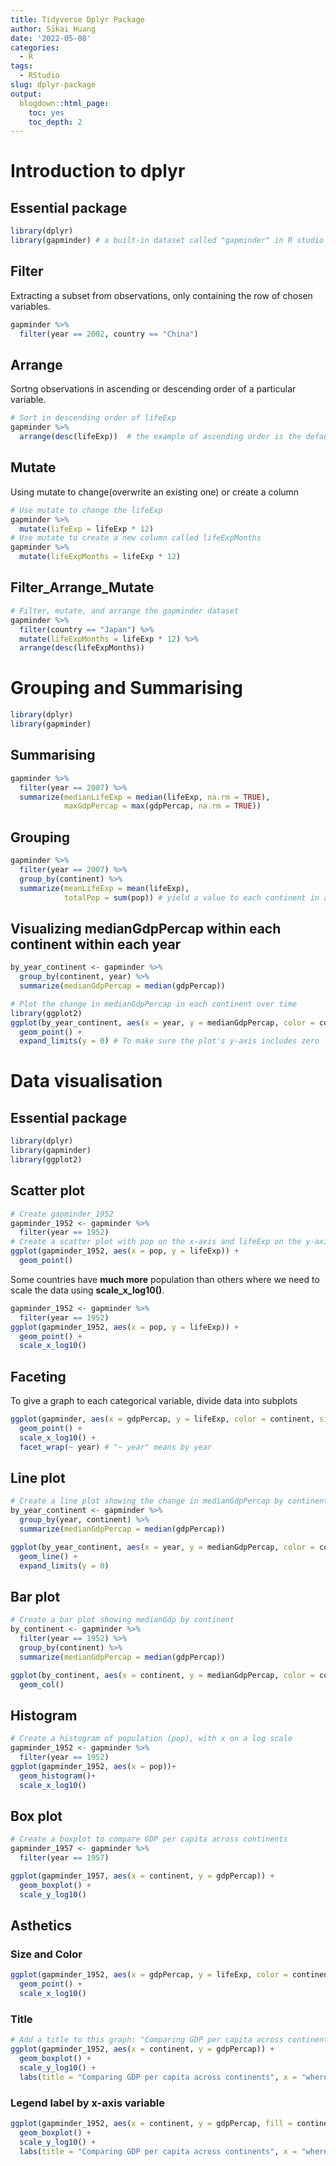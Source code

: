 ```yaml
---
title: Tidyverse Dplyr Package
author: Sikai Huang
date: '2022-05-08'
categories:
  - R
tags:
  - RStudio
slug: dplyr-package
output:
  blogdown::html_page:
    toc: yes
    toc_depth: 2
---
```


# Introduction to dplyr

## Essential package

```r
library(dplyr)
library(gapminder) # a built-in dataset called "gapminder" in R studio
```

## Filter

Extracting a subset from observations, only containing the row of chosen variables.

```r
gapminder %>%
  filter(year == 2002, country == "China") 
```

## Arrange

Sortng observations in ascending or descending order of a particular variable.

```r
# Sort in descending order of lifeExp
gapminder %>%
  arrange(desc(lifeExp))  # the example of ascending order is the default setup not shown here
```

## Mutate

Using mutate to change(overwrite an existing one) or create a column

```r
# Use mutate to change the lifeExp
gapminder %>%
  mutate(lifeExp = lifeExp * 12)
# Use mutate to create a new column called lifeExpMonths
gapminder %>%
  mutate(lifeExpMonths = lifeExp * 12)
```

## Filter_Arrange_Mutate

```r
# Filter, mutate, and arrange the gapminder dataset
gapminder %>%
  filter(country == "Japan") %>%
  mutate(lifeExpMonths = lifeExp * 12) %>%
  arrange(desc(lifeExpMonths))
```

# Grouping and Summarising

```r
library(dplyr)
library(gapminder)
```

## Summarising

```r
gapminder %>%
  filter(year == 2007) %>%
  summarize(medianLifeExp = median(lifeExp, na.rm = TRUE),
            maxGdpPercap = max(gdpPercap, na.rm = TRUE))
```

## Grouping

```r
gapminder %>%
  filter(year == 2007) %>%
  group_by(continent) %>%
  summarize(meanLifeExp = mean(lifeExp),
            totalPop = sum(pop)) # yield a value to each continent in a total of 5
```

## Visualizing medianGdpPercap within each continent within each year

```r
by_year_continent <- gapminder %>%
  group_by(continent, year) %>%
  summarize(medianGdpPercap = median(gdpPercap))
```

```r
# Plot the change in medianGdpPercap in each continent over time
library(ggplot2)
ggplot(by_year_continent, aes(x = year, y = medianGdpPercap, color = continent)) +
  geom_point() +
  expand_limits(y = 0) # To make sure the plot's y-axis includes zero
```

# Data visualisation

## Essential package

```r
library(dplyr)
library(gapminder)
library(ggplot2)
```

## Scatter plot

```r
# Create gapminder_1952
gapminder_1952 <- gapminder %>%
  filter(year == 1952)
# Create a scatter plot with pop on the x-axis and lifeExp on the y-axis
ggplot(gapminder_1952, aes(x = pop, y = lifeExp)) +
  geom_point()
```

Some countries have **much more** population than others where we need to scale the data using **scale_x\_log10()**.

```r
gapminder_1952 <- gapminder %>%
  filter(year == 1952)
ggplot(gapminder_1952, aes(x = pop, y = lifeExp)) +
  geom_point() +
  scale_x_log10()
```

## Faceting

To give a graph to each categorical variable, divide data into subplots

```r
ggplot(gapminder, aes(x = gdpPercap, y = lifeExp, color = continent, size = pop))+
  geom_point() +
  scale_x_log10() +
  facet_wrap(~ year) # "~ year" means by year
```

## Line plot

```r
# Create a line plot showing the change in medianGdpPercap by continent over time
by_year_continent <- gapminder %>%
  group_by(year, continent) %>%
  summarize(medianGdpPercap = median(gdpPercap))

ggplot(by_year_continent, aes(x = year, y = medianGdpPercap, color = continent)) +
  geom_line() +
  expand_limits(y = 0)
```

## Bar plot

```r
# Create a bar plot showing medianGdp by continent
by_continent <- gapminder %>%
  filter(year == 1952) %>%
  group_by(continent) %>%
  summarize(medianGdpPercap = median(gdpPercap))

ggplot(by_continent, aes(x = continent, y = medianGdpPercap, color = continent)) +
  geom_col()
```

## Histogram

```r
# Create a histogram of population (pop), with x on a log scale
gapminder_1952 <- gapminder %>%
  filter(year == 1952)
ggplot(gapminder_1952, aes(x = pop))+
  geom_histogram()+
  scale_x_log10()
```

## Box plot

```r
# Create a boxplot to compare GDP per capita across continents
gapminder_1957 <- gapminder %>%
  filter(year == 1957)

ggplot(gapminder_1957, aes(x = continent, y = gdpPercap)) +
  geom_boxplot() +
  scale_y_log10()
```

## Asthetics

### Size and Color

```r
ggplot(gapminder_1952, aes(x = gdpPercap, y = lifeExp, color = continent, size = pop)) + 
  geom_point() + 
  scale_x_log10()
```

### Title

```r
# Add a title to this graph: "Comparing GDP per capita across continents"
ggplot(gapminder_1952, aes(x = continent, y = gdpPercap)) +
  geom_boxplot() +
  scale_y_log10() +
  labs(title = "Comparing GDP per capita across continents", x = "where continent", y = "how much GDP per capita") # Or plot + ggtitle("Comparing GDP per capita across continents") + xlab("where continent") + ylab("how much gdpPercap")
```

### Legend label by x-axis variable

```r
ggplot(gapminder_1952, aes(x = continent, y = gdpPercap, fill = continent)) +
  geom_boxplot() +
  scale_y_log10() +
  labs(title = "Comparing GDP per capita across continents", x = "where continent", y = "how much GDP per capita", fill = "Continent")
```
